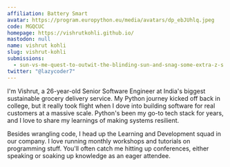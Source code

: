 ```yaml
---
affiliation: Battery Smart
avatar: https://program.europython.eu/media/avatars/dp_ebJUhlq.jpeg
code: MGQCUC
homepage: https://vishrutkohli.github.io/
mastodon: null
name: vishrut kohli
slug: vishrut-kohli
submissions:
  - sun-vs-me-quest-to-outwit-the-blinding-sun-and-snag-some-extra-z-s
twitter: "@lazycoder7"
---
```


I'm Vishrut, a 26-year-old Senior Software Engineer at India's biggest
sustainable grocery delivery service. My Python journey kicked off back in
college, but it really took flight when I dove into building software for real
customers at a massive scale. Python's been my go-to tech stack for years, and I
love to share my learnings of making systems resilient.

Besides wrangling code, I head up the Learning and Development squad in our
company. I love running monthly workshops and tutorials on programming stuff.
You'll often catch me hitting up conferences, either speaking or soaking up
knowledge as an eager attendee.
